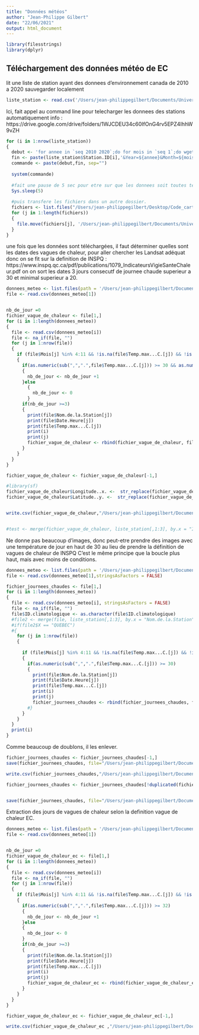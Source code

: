```yaml
---
title: "Données météos"
author: "Jean-Philippe Gilbert"
date: "22/06/2021"
output: html_document
---
```


```r
library(filesstrings)
library(dplyr)
```

## Téléchargement des données météo de EC
lit une liste de station ayant des donnees d'environnement canada de 2010 a 2020 sauvegarder localement

```r
liste_station <- read.csv('/Users/jean-philippegilbert/Documents/Université Laval/Cartographie vulnérabilité vagues de chaleur accamblante - General/Data/Donnees_meteo/Station Inventory EN_modif_2.csv')
```

Ici, fait appel au command line pour telecharger les donnees des stations automatiquement info : https://drive.google.com/drive/folders/1WJCDEU34c60IfOnG4rv5EPZ4IhhW9vZH


```r
for (i in 1:nrow(liste_station))
{
  debut <- 'for annee in `seq 2010 2020`;do for mois in `seq 1`;do wget --content-disposition "https://climat.meteo.gc.ca/climate_data/bulk_data_f.html?format=csv&stationID='
  fin <- paste(liste_station$Station.ID[i],'&Year=${annee}&Month=${mois}&Day=14&timeframe=2&submit=++T%C3%A9l%C3%A9charger+% D%0Ades+donn%C3%A9es" ;done;done', sep = "")
  commande <- paste(debut,fin, sep="")
 
  system(commande)
  
  #fait une pause de 5 sec pour etre sur que les donnees soit toutes telechargees
  Sys.sleep(5)
  
  #puis transfere les fichiers dans un autre dossier.
  fichiers <- list.files("/Users/jean-philippegilbert/Desktop/Code_carto_chaleur_git/Cartographie_chaleur_vulnerabilite", pattern = 'fr_climat', full.names = TRUE)
  for (j in 1:length(fichiers))
  {
    file.move(fichiers[j], '/Users/jean-philippegilbert/Documents/Université Laval/Cartographie vulnérabilité vagues de chaleur accamblante - General/Data/Donnees_meteo/Donnees_2010_2020')     
  }
}
```

une fois que les données sont téléchargées, il faut déterminer quelles sont les dates des vagues de chaleur, pour aller chercher les Landsat adéquat
donc on se fit sur la definition de INSPQ : https://www.inspq.qc.ca/pdf/publications/1079_IndicateursVigieSanteChaleur.pdf
on on sort les dates 3 jours consecutf de journee chaude superieur a 30 et minimal superieur a 20.

```r

donnees_meteo <- list.files(path = '/Users/jean-philippegilbert/Documents/Université Laval/Cartographie vulnérabilité vagues de chaleur accamblante - General/Data/Donnees_meteo/Donnees_2010_2020/', full.names = TRUE)
file <- read.csv(donnees_meteo[1]) 


nb_de_jour =0
fichier_vague_de_chaleur <- file[1,]
for (i in 1:length(donnees_meteo))
{
  file <- read.csv(donnees_meteo[i])
  file <- na_if(file, "")
  for (j in 1:nrow(file))
  {
    if (file$Mois[j] %in% 4:11 && !is.na(file$Temp.max...C.[j]) && !is.na(file$Temp.min...C.[j]))
    {
      if(as.numeric(sub(",",".",file$Temp.max...C.[j])) >= 30 && as.numeric(sub(",",".",file$Temp.min...C.[j])) >= 20)
      {
        nb_de_jour <- nb_de_jour +1
      }else
        {
          nb_de_jour <- 0
        }
      if(nb_de_jour >=3)
      {
        print(file$Nom.de.la.Station[j])
        print(file$Date.Heure[j])
        print(file$Temp.max...C.[j])
        print(i)
        print(j)
        fichier_vague_de_chaleur <- rbind(fichier_vague_de_chaleur, file[j,])
      }
    }
  }
}

fichier_vague_de_chaleur <- fichier_vague_de_chaleur[-1,]

#library(sf)
fichier_vague_de_chaleur$Longitude..x. <-  str_replace(fichier_vague_de_chaleur$Longitude..x., ',', '.')
fichier_vague_de_chaleur$Latitude..y. <-  str_replace(fichier_vague_de_chaleur$Latitude..y., ',', '.')


write.csv(fichier_vague_de_chaleur,"/Users/jean-philippegilbert/Documents/Université\ Laval/Cartographie\ vulnérabilité\ vagues\ de\ chaleur\ accamblante\ -\ General/Data/Donnees_meteo/fichier_vague_de_chaleur.csv" )


#test <- merge(fichier_vague_de_chaleur, liste_station[,1:3], by.x = "ID.climatologique" , by.y = "X.1")
```


Ne donne pas beaucoup d'images, donc peut-etre prendre des images avec une température de jour en haut de 30 au lieu 
de prendre la définition de vagues de chaleur de INSPQ
C'est le même principe que la boucle plus haut, mais avec moins de conditions.

``` r

donnees_meteo <- list.files(path = '/Users/jean-philippegilbert/Documents/Université Laval/Cartographie vulnérabilité vagues de chaleur accamblante - General/Data/Donnees_meteo/Donnees_2015_2020/', full.names = TRUE)
file <- read.csv(donnees_meteo[1],stringsAsFactors = FALSE) 

fichier_journees_chaudes <- file[1,]
for (i in 1:length(donnees_meteo))
{
  file <- read.csv(donnees_meteo[i], stringsAsFactors = FALSE)
  file <- na_if(file, "")
  file$ID.climatologique <- as.character(file$ID.climatologique)
  #file2 <- merge(file, liste_station[,1:3], by.x = "Nom.de.la.Station" , by.y = "Modified.Date..2021.03.31.23.34.UTC")
  #if(file2$X == "QUEBEC")
  #{
    for (j in 1:nrow(file))
    {
      
      if (file$Mois[j] %in% 4:11 && !is.na(file$Temp.max...C.[j]) && !is.na(file$Temp.min...C.[j]))#if (file2$Mois[j] %in% 4:11 && !is.na(file2$Temp.max...C.[j]) && !is.na(file2$Temp.min...C.[j]))
      {
        if(as.numeric(sub(",",".",file$Temp.max...C.[j])) >= 30)
        {
          print(file$Nom.de.la.Station[j])
          print(file$Date.Heure[j])
          print(file$Temp.max...C.[j])
          print(i)
          print(j)
          fichier_journees_chaudes <- rbind(fichier_journees_chaudes, file[j,])
        #}
      }
    }
  }
  print(i)
}
```

Comme beaucoup de doublons, il les enlever.

```r
fichier_journees_chaudes <- fichier_journees_chaudes[-1,]
save(fichier_journees_chaudes, file="/Users/jean-philippegilbert/Documents/Université\ Laval/Cartographie\ vulnérabilité\ vagues\ de\ chaleur\ accamblante\ -\ General/Data/Donnees_meteo/fichier_journee_chaude_doublons.rda")

write.csv(fichier_journees_chaudes,"/Users/jean-philippegilbert/Documents/Université\ Laval/Cartographie\ vulnérabilité\ vagues\ de\ chaleur\ accamblante\ -\ General/Data/Donnees_meteo/fichier_journee_30_degcelsius.csv" )

fichier_journees_chaudes <- fichier_journees_chaudes[!duplicated(fichier_journees_chaudes$Date.Heure), ]


save(fichier_journees_chaudes, file="/Users/jean-philippegilbert/Documents/Université\ Laval/Cartographie\ vulnérabilité\ vagues\ de\ chaleur\ accamblante\ -\ General/Data/Donnees_meteo/fichier_journee_chaude_sans_doublons.rda")
```

Extraction des jours de vagues de chaleur selon la definition vague de chaleur EC.

``` r
donnees_meteo <- list.files(path = '/Users/jean-philippegilbert/Documents/Université Laval/Cartographie vulnérabilité vagues de chaleur accamblante - General/Data/Donnees_meteo/Donnees_2010_2020/', full.names = TRUE)
file <- read.csv(donnees_meteo[1]) 


nb_de_jour =0
fichier_vague_de_chaleur_ec <- file[1,]
for (i in 1:length(donnees_meteo))
{
  file <- read.csv(donnees_meteo[i])
  file <- na_if(file, "")
  for (j in 1:nrow(file))
  {
    if (file$Mois[j] %in% 4:11 && !is.na(file$Temp.max...C.[j]) && !is.na(file$Temp.min...C.[j]))
    {
      if(as.numeric(sub(",",".",file$Temp.max...C.[j])) >= 32)
      {
        nb_de_jour <- nb_de_jour +1
      }else
      {
        nb_de_jour <- 0
      }
      if(nb_de_jour >=3)
      {
        print(file$Nom.de.la.Station[j])
        print(file$Date.Heure[j])
        print(file$Temp.max...C.[j])
        print(i)
        print(j)
        fichier_vague_de_chaleur_ec <- rbind(fichier_vague_de_chaleur_ec, file[j,])
      }
    }
  }
}

fichier_vague_de_chaleur_ec <- fichier_vague_de_chaleur_ec[-1,]

write.csv(fichier_vague_de_chaleur_ec ,"/Users/jean-philippegilbert/Documents/Université\ Laval/Cartographie\ vulnérabilité\ vagues\ de\ chaleur\ accamblante\ -\ General/Data/Donnees_meteo/fichier_vagues_de_chaleur_EC.csv" )
```